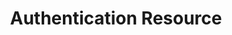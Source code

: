 ---
title: 'Authentication Resource'
description: 'This is in charge of authenticating the user with several strategies.'
---
